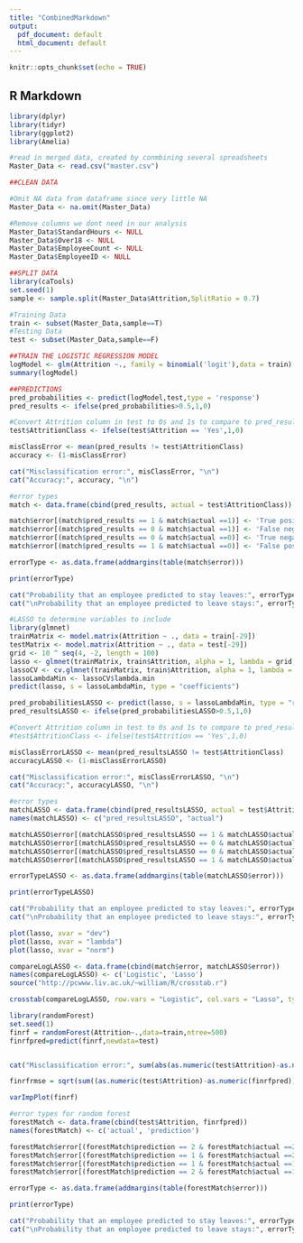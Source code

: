 ---
title: "CombinedMarkdown"
output:
  pdf_document: default
  html_document: default
---

```{r setup, include=FALSE}
knitr::opts_chunk$set(echo = TRUE)
```

## R Markdown

```{r}    
library(dplyr)
library(tidyr)
library(ggplot2)
library(Amelia)
```

```{r}
#read in merged data, created by conmbining several spreadsheets
Master_Data <- read.csv("master.csv")
```

```{r}
##CLEAN DATA

#Omit NA data from dataframe since very little NA
Master_Data <- na.omit(Master_Data)

#Remove columns we dont need in our analysis
Master_Data$StandardHours <- NULL
Master_Data$Over18 <- NULL
Master_Data$EmployeeCount <- NULL
Master_Data$EmployeeID <- NULL
```

```{r}
##SPLIT DATA
library(caTools)
set.seed(1)
sample <- sample.split(Master_Data$Attrition,SplitRatio = 0.7)

#Training Data
train <- subset(Master_Data,sample==T)
#Testing Data
test <- subset(Master_Data,sample==F)
```

```{r}
##TRAIN THE LOGISTIC REGRESSION MODEL
logModel <- glm(Attrition ~., family = binomial('logit'),data = train)
summary(logModel)
```

```{r}
##PREDICTIONS
pred_probabilities <- predict(logModel,test,type = 'response')
pred_results <- ifelse(pred_probabilities>0.5,1,0)

#Convert Attrition column in test to 0s and 1s to compare to pred_results
test$AttritionClass <- ifelse(test$Attrition == 'Yes',1,0)

misClassError <- mean(pred_results != test$AttritionClass)
accuracy <- (1-misClassError)

cat("Misclassification error:", misClassError, "\n")
cat("Accuracy:", accuracy, "\n")
```

```{r}
#error types
match <- data.frame(cbind(pred_results, actual = test$AttritionClass))

match$error[(match$pred_results == 1 & match$actual ==1)] <- 'True positive'
match$error[(match$pred_results == 0 & match$actual ==1)] <- 'False negative'
match$error[(match$pred_results == 0 & match$actual ==0)] <- 'True negative'
match$error[(match$pred_results == 1 & match$actual ==0)] <- 'False positive'

errorType <- as.data.frame(addmargins(table(match$error)))

print(errorType)

cat("Probability that an employee predicted to stay leaves:", errorType[1, 2]/(errorType[1, 2] + errorType[3, 2]))
cat("\nProbability that an employee predicted to leave stays:", errorType[2, 2]/(errorType[2, 2] + errorType[4, 2]))
```

```{r}
#LASSO to determine variables to include
library(glmnet)
trainMatrix <- model.matrix(Attrition ~ ., data = train[-29])
testMatrix <- model.matrix(Attrition ~ ., data = test[-29])
grid <- 10 ^ seq(4, -2, length = 100)
lasso <- glmnet(trainMatrix, train$Attrition, alpha = 1, lambda = grid, thresh = 1e-12, family = "binomial")
lassoCV <- cv.glmnet(trainMatrix, train$Attrition, alpha = 1, lambda = grid, thresh = 1e-12, family = "binomial")
lassoLambdaMin <- lassoCV$lambda.min
predict(lasso, s = lassoLambdaMin, type = "coefficients")
```

```{r}
pred_probabilitiesLASSO <- predict(lasso, s = lassoLambdaMin, type = "response", newx = testMatrix)
pred_resultsLASSO <- ifelse(pred_probabilitiesLASSO>0.5,1,0)

#Convert Attrition column in test to 0s and 1s to compare to pred_results
#test$AttritionClass <- ifelse(test$Attrition == 'Yes',1,0)

misClassErrorLASSO <- mean(pred_resultsLASSO != test$AttritionClass)
accuracyLASSO <- (1-misClassErrorLASSO)

cat("Misclassification error:", misClassErrorLASSO, "\n")
cat("Accuracy:", accuracyLASSO, "\n")
```

```{r}
#error types
matchLASSO <- data.frame(cbind(pred_resultsLASSO, actual = test$AttritionClass))
names(matchLASSO) <- c("pred_resultsLASSO", "actual")

matchLASSO$error[(matchLASSO$pred_resultsLASSO == 1 & matchLASSO$actual ==1)] <- 'True positive'
matchLASSO$error[(matchLASSO$pred_resultsLASSO == 0 & matchLASSO$actual ==1)] <- 'False negative'
matchLASSO$error[(matchLASSO$pred_resultsLASSO == 0 & matchLASSO$actual ==0)] <- 'True negative'
matchLASSO$error[(matchLASSO$pred_resultsLASSO == 1 & matchLASSO$actual ==0)] <- 'False positive'

errorTypeLASSO <- as.data.frame(addmargins(table(matchLASSO$error)))

print(errorTypeLASSO)

cat("Probability that an employee predicted to stay leaves:", errorTypeLASSO[1, 2]/(errorTypeLASSO[1, 2] + errorTypeLASSO[3, 2]))
cat("\nProbability that an employee predicted to leave stays:", errorTypeLASSO[2, 2]/(errorTypeLASSO[2, 2] + errorTypeLASSO[4, 2]))
```


```{r}
plot(lasso, xvar = "dev")
plot(lasso, xvar = "lambda")
plot(lasso, xvar = "norm")
```

```{r}
compareLogLASSO <- data.frame(cbind(match$error, matchLASSO$error))
names(compareLogLASSO) <- c('Logistic', 'Lasso')
source("http://pcwww.liv.ac.uk/~william/R/crosstab.r")

crosstab(compareLogLASSO, row.vars = "Logistic", col.vars = "Lasso", type = "f", addmargins=TRUE)
```

```{r}
library(randomForest)
set.seed(1)
finrf = randomForest(Attrition~.,data=train,ntree=500)
finrfpred=predict(finrf,newdata=test)


cat("Misclassification error:", sum(abs(as.numeric(test$Attrition)-as.numeric(finrfpred)))/nrow(test))

finrfrmse = sqrt(sum((as.numeric(test$Attrition)-as.numeric(finrfpred))^2)/nrow(test))

varImpPlot(finrf)
```

```{r}
#error types for random forest
forestMatch <- data.frame(cbind(test$Attrition, finrfpred))
names(forestMatch) <- c('actual', 'prediction')

forestMatch$error[(forestMatch$prediction == 2 & forestMatch$actual ==2)] <- 'True positive'
forestMatch$error[(forestMatch$prediction == 1 & forestMatch$actual ==2)] <- 'False negative'
forestMatch$error[(forestMatch$prediction == 1 & forestMatch$actual ==1)] <- 'True negative'
forestMatch$error[(forestMatch$prediction == 2 & forestMatch$actual ==1)] <- 'False positive'

errorType <- as.data.frame(addmargins(table(forestMatch$error)))

print(errorType)

cat("Probability that an employee predicted to stay leaves:", errorType[1, 2]/(errorType[1, 2] + errorType[3, 2]))
cat("\nProbability that an employee predicted to leave stays:", errorType[2, 2]/(errorType[2, 2] + errorType[4, 2]))
```
